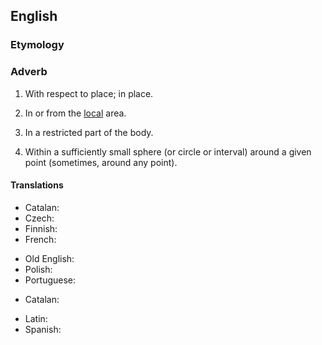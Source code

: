 ==English==

===Etymology===
{{suffix|en|local|ly}}

===Adverb===
{{en-adv}}

# With respect to place; in place.
#: {{ux|en|These things are '''locally''' separated.}}
# In or from the [[local]] area.
#: {{ux|en|We live '''locally'''.}}
#: {{ux|en|In this shop we only sell products farmed '''locally'''.}}
# {{lb|en|medicine}} In a restricted part of the body.
#: {{ux|en|To be applied '''locally'''}}
# {{lb|en|mathematics|analysis}} Within a sufficiently small sphere (or circle or interval) around a given point (sometimes, around any point).
#: {{ux|en|'''locally''' Euclidean}}

====Translations====
{{trans-top|with respect to place}}
* Catalan: {{t+|ca|localment}}
* Czech: {{t|cs|lokálně}}
* Finnish: {{t+|fi|paikallisesti}}
* French: {{t+|fr|localement}}
{{trans-mid}}
* Old English: {{t|ang|stōwlīċe}}
* Polish: {{t+|pl|lokalnie}}
* Portuguese: {{t+|pt|localmente}}
{{trans-bottom}}

{{trans-top|in or from the local area}}
* Catalan: {{t+|ca|localment}}
{{trans-mid}}
* Latin: {{t|la|localiter}}
* Spanish: {{t+|es|localmente}}
{{trans-bottom}}